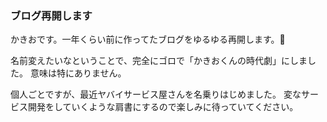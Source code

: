 ### ブログ再開します

かきおです。一年くらい前に作ってたブログをゆるゆる再開します。👏

名前変えたいなということで、完全にゴロで「かきおくんの時代劇」にしました。
意味は特にありません。

個人ごとですが、最近ヤバイサービス屋さんを名乗りはじめました。
変なサービス開発をしていくような肩書にするので楽しみに待っていてください。
